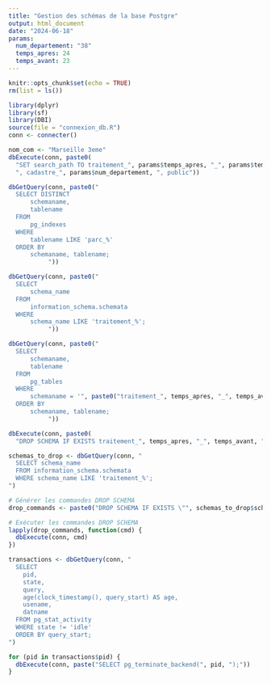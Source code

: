 ```yaml
---
title: "Gestion des schémas de la base Postgre"
output: html_document
date: "2024-06-18"
params:
  num_departement: "38"
  temps_apres: 24
  temps_avant: 23
---
```


```r
knitr::opts_chunk$set(echo = TRUE)
rm(list = ls())
```

```r
library(dplyr)
library(sf)
library(DBI)
source(file = "connexion_db.R")
conn <- connecter()
```

```r
nom_com <- "Marseille 3eme"
dbExecute(conn, paste0(
  "SET search_path TO traitement_", params$temps_apres, "_", params$temps_avant, "_cadastre_" , params$num_departement,
  ", cadastre_", params$num_departement, ", public"))
```


```r
dbGetQuery(conn, paste0(" 
  SELECT DISTINCT
      schemaname,
      tablename
  FROM 
      pg_indexes 
  WHERE 
      tablename LIKE 'parc_%'
  ORDER BY 
      schemaname, tablename;
           "))
```

```r
dbGetQuery(conn, paste0(" 
  SELECT 
      schema_name
  FROM 
      information_schema.schemata
  WHERE 
      schema_name LIKE 'traitement_%';
           "))
```

```r
dbGetQuery(conn, paste0(" 
  SELECT 
      schemaname,
      tablename
  FROM 
      pg_tables
  WHERE 
      schemaname = '", paste0("traitement_", temps_apres, "_", temps_avant, "_cadastre_" , num_departement), "'
  ORDER BY 
      schemaname, tablename;
           "))
```

```r
dbExecute(conn, paste0(
  "DROP SCHEMA IF EXISTS traitement_", temps_apres, "_", temps_avant, "_cadastre_", num_departement, " CASCADE;"))
```

```r
schemas_to_drop <- dbGetQuery(conn, "
  SELECT schema_name
  FROM information_schema.schemata
  WHERE schema_name LIKE 'traitement_%';
")

# Générer les commandes DROP SCHEMA
drop_commands <- paste0("DROP SCHEMA IF EXISTS \"", schemas_to_drop$schema_name, "\" CASCADE;")

# Exécuter les commandes DROP SCHEMA
lapply(drop_commands, function(cmd) {
  dbExecute(conn, cmd)
})
```

```r
transactions <- dbGetQuery(conn, "
  SELECT
    pid,
    state,
    query,
    age(clock_timestamp(), query_start) AS age,
    usename,
    datname
  FROM pg_stat_activity
  WHERE state != 'idle'
  ORDER BY query_start;
")

for (pid in transactions$pid) {
  dbExecute(conn, paste("SELECT pg_terminate_backend(", pid, ");"))
}
```